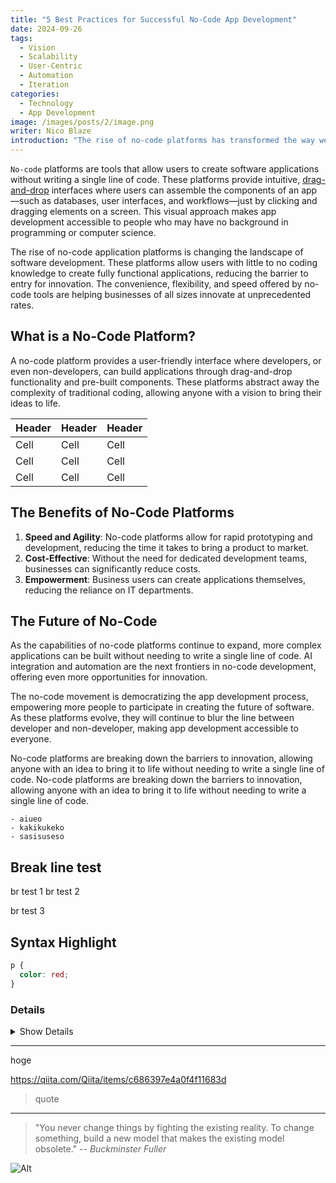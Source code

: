 ```yaml
---
title: "5 Best Practices for Successful No-Code App Development"
date: 2024-09-26
tags:
  - Vision
  - Scalability
  - User-Centric
  - Automation
  - Iteration
categories:
  - Technology
  - App Development
image: /images/posts/2/image.png
writer: Nico Blaze
introduction: "The rise of no-code platforms has transformed the way we approach app development. By enabling individuals without traditional coding skills to build fully functional applications, no-code tools have opened up a world of possibilities for businesses, entrepreneurs, and creatives alike. However, to fully leverage the power of no-code, it’s essential to follow best practices that ensure the success and scalability of your project. Here are five best practices to help you get the most out of your no-code app development journey."
---
```


`No-code` platforms are tools that allow users to create software applications without writing a single line of code. These platforms provide intuitive, [drag-and-drop](https://developer.mozilla.org/ja/docs/Web/API/HTML_Drag_and_Drop_API) interfaces where users can assemble the components of an app—such as databases, user interfaces, and workflows—just by clicking and dragging elements on a screen. This visual approach makes app development accessible to people who may have no background in programming or computer science.

The rise of no-code application platforms is changing the landscape of software development. These platforms allow users with little to no coding knowledge to create fully functional applications, reducing the barrier to entry for innovation. The convenience, flexibility, and speed offered by no-code tools are helping businesses of all sizes innovate at unprecedented rates.

## What is a No-Code Platform?

A no-code platform provides a user-friendly interface where developers, or even non-developers, can build applications through drag-and-drop functionality and pre-built components. These platforms abstract away the complexity of traditional coding, allowing anyone with a vision to bring their ideas to life.

| Header | Header | Header |
| ------ | ------ | ------ |
| Cell   | Cell   | Cell   |
| Cell   | Cell   | Cell   |
| Cell   | Cell   | Cell   |

## The Benefits of No-Code Platforms

1. **Speed and Agility**: No-code platforms allow for rapid prototyping and development, reducing the time it takes to bring a product to market.
2. **Cost-Effective**: Without the need for dedicated development teams, businesses can significantly reduce costs.
3. **Empowerment**: Business users can create applications themselves, reducing the reliance on IT departments.

## The Future of No-Code

As the capabilities of no-code platforms continue to expand, more complex applications can be built without needing to write a single line of code. AI integration and automation are the next frontiers in no-code development, offering even more opportunities for innovation.

The no-code movement is democratizing the app development process, empowering more people to participate in creating the future of software. As these platforms evolve, they will continue to blur the line between developer and non-developer, making app development accessible to everyone.

<Callout>
  No-code platforms are breaking down the barriers to innovation, allowing
  anyone with an idea to bring it to life without needing to write a single line
  of code.
</Callout>

<Callout type="danger">
  No-code platforms are breaking down the barriers to innovation, allowing
  anyone with an idea to bring it to life without needing to write a single line
  of code.
</Callout>

```
- aiueo
- kakikukeko
- sasisuseso
```

## Break line test

br test 1
br test 2

br test 3

## Syntax Highlight

```css
p {
  color: red;
}
```

### Details

<details>
<summary>Show Details</summary>

```rb
puts 'Hello, World'
```

</details>

---

hoge

https://qiita.com/Qiita/items/c686397e4a0f4f11683d

> quote

---

> "You never change things by fighting the existing reality. To change something, build a new model that makes the existing model obsolete."
> -- <cite>Buckminster Fuller</cite>

![Alt](/images/posts/2/image.png)
